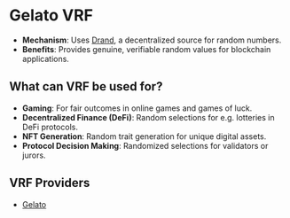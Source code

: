 # Gelato VRF

* **Mechanism**: Uses [Drand](https://drand.love/), a decentralized source for random numbers.
* **Benefits**: Provides genuine, verifiable random values for blockchain applications.

## What can VRF be used for?

* **Gaming**: For fair outcomes in online games and games of luck.
* **Decentralized Finance (DeFi)**: Random selections for e.g. lotteries in DeFi protocols.
* **NFT Generation**: Random trait generation for unique digital assets.
* **Protocol Decision Making**: Randomized selections for validators or jurors.

## VRF Providers
* [Gelato](https://docs.gelato.network/web3-services/vrf)